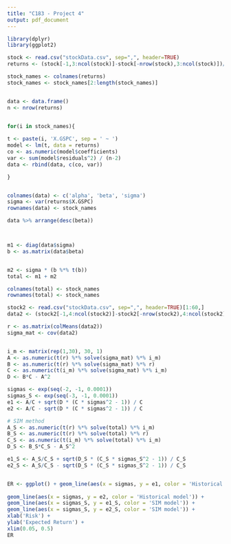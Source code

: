 ```yaml
---
title: "C183 - Project 4"
output: pdf_document
---
```


```r
library(dplyr)
library(ggplot2)

stock <- read.csv("stockData.csv", sep=",", header=TRUE)
returns <- (stock[-1,3:ncol(stock)]-stock[-nrow(stock),3:ncol(stock)])/stock[-nrow(stock),3:ncol(stock)]

stock_names <- colnames(returns)
stock_names <- stock_names[2:length(stock_names)]


data <- data.frame()
n <- nrow(returns)


for(i in stock_names){
  
t <- paste(i, 'X.GSPC', sep = ' ~ ')
model <- lm(t, data = returns)
co <- as.numeric(model$coefficients)
var <- sum(model$residuals^2) / (n-2)
data <- rbind(data, c(co, var))

}


colnames(data) <- c('alpha', 'beta', 'sigma')
sigma <- var(returns$X.GSPC)
rownames(data) <- stock_names

data %>% arrange(desc(beta))



m1 <- diag(data$sigma)
b <- as.matrix(data$beta)


m2 <- sigma * (b %*% t(b))
total <- m1 + m2

colnames(total) <- stock_names
rownames(total) <- stock_names

```

```r

stock2 <- read.csv("stockData.csv", sep=",", header=TRUE)[1:60,]
data2 <- (stock2[-1,4:ncol(stock2)]-stock2[-nrow(stock2),4:ncol(stock2)])/stock2[-nrow(stock2),4:ncol(stock2)]

r <- as.matrix(colMeans(data2))
sigma_mat <- cov(data2)


i_m <- matrix(rep(1,30), 30, 1)
A <- as.numeric(t(r) %*% solve(sigma_mat) %*% i_m)
B <- as.numeric(t(r) %*% solve(sigma_mat) %*% r)
C <- as.numeric(t(i_m) %*% solve(sigma_mat) %*% i_m)
D <- B*C - A^2

sigmas <- exp(seq(-2, -1, 0.0001))
sigmas_S <- exp(seq(-3, -1, 0.0001))
e1 <- A/C + sqrt(D * (C * sigmas^2 - 1)) / C
e2 <- A/C - sqrt(D * (C * sigmas^2 - 1)) / C

# SIM method
A_S <- as.numeric(t(r) %*% solve(total) %*% i_m)
B_S <- as.numeric(t(r) %*% solve(total) %*% r)
C_S <- as.numeric(t(i_m) %*% solve(total) %*% i_m)
D_S <- B_S*C_S - A_S^2

e1_S <- A_S/C_S + sqrt(D_S * (C_S * sigmas_S^2 - 1)) / C_S
e2_S <- A_S/C_S - sqrt(D_S * (C_S * sigmas_S^2 - 1)) / C_S


ER <- ggplot() + geom_line(aes(x = sigmas, y = e1, color = 'Historical model')) +
  
geom_line(aes(x = sigmas, y = e2, color = 'Historical model')) +
geom_line(aes(x = sigmas_S, y = e1_S, color = 'SIM model')) +
geom_line(aes(x = sigmas_S, y = e2_S, color = 'SIM model')) +
xlab('Risk') +
ylab('Expected Return') +
xlim(0.05, 0.5)
ER
```
